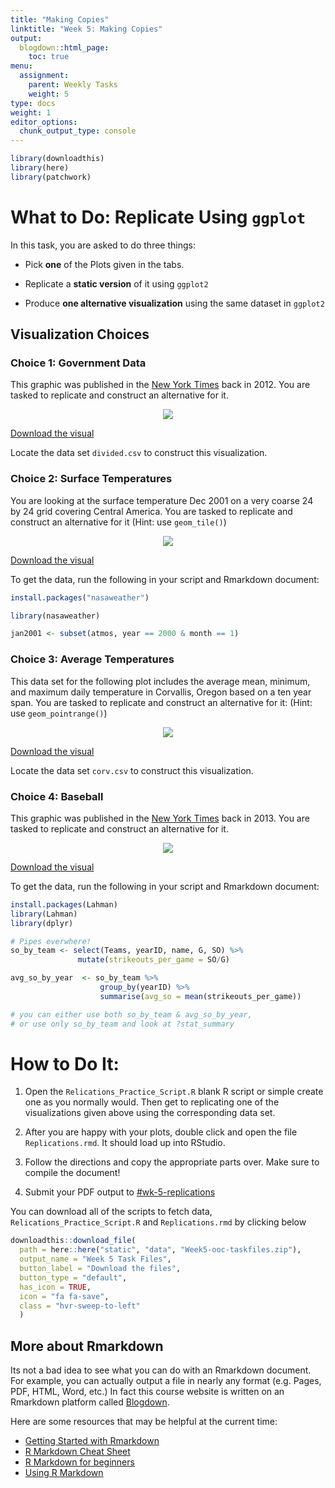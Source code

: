 ```yaml
---
title: "Making Copies"
linktitle: "Week 5: Making Copies"
output:
  blogdown::html_page:
    toc: true
menu:
  assignment:
    parent: Weekly Tasks
    weight: 5
type: docs
weight: 1
editor_options: 
  chunk_output_type: console
---
```


<style>
.hvr-sweep-to-left {
  display: inline-block;
  vertical-align: middle;
  -webkit-transform: perspective(1px) translateZ(0);
  transform: perspective(1px) translateZ(0);
  box-shadow: 0 0 1px rgba(0, 0, 0, 0);
  position: relative;
  -webkit-transition-property: color;
  transition-property: color;
  -webkit-transition-duration: 0.25s;
  transition-duration: 0.25s;
}

.hvr-sweep-to-left:before {
  content: "";
  position: absolute;
  z-index: -1;
  top: 0;
  left: 0;
  right: 0;
  bottom: 0;
  background: #733367;
  -webkit-transform: scaleX(0);
  transform: scaleX(0);
  -webkit-transform-origin: 100% 50%;
  transform-origin: 100% 50%;
  -webkit-transition-property: transform;
  transition-property: transform;
  -webkit-transition-duration: 0.3s;
  transition-duration: 0.3s;
  -webkit-transition-timing-function: ease-out;
  transition-timing-function: ease-out;
}

.hvr-sweep-to-left:hover, .hvr-sweep-to-left:focus, .hvr-sweep-to-left:active {
  color: white;
}

.hvr-sweep-to-left:hover:before, .hvr-sweep-to-left:focus:before, .hvr-sweep-to-left:active:before {
  -webkit-transform: scaleX(1);
  transform: scaleX(1);
}
</style>

```r
library(downloadthis)
library(here)
library(patchwork)
```

# What to Do: Replicate Using `ggplot`

In this task, you are asked to do three things:

-   Pick **one** of the Plots given in the tabs.

-   Replicate a **static version** of it using `ggplot2`

-   Produce **one alternative visualization** using the same dataset in `ggplot2`

## Visualization Choices 

### Choice 1: Government Data
This graphic was published in the [New York Times](https://archive.nytimes.com/screenshots/www.nytimes.com/interactive/2012/11/23/us/state-government-control-since-1938.jpg){target="\_blank"} back in 2012. You are tasked to replicate and construct an alternative for it.

<center>
![](/assignment/05-assignment_files/Choice1.png)
</center>

[Download the visual](/visuals/Choice1.png)

Locate the data set `divided.csv` to construct this visualization.

### Choice 2: Surface Temperatures

You are looking at the surface temperature Dec 2001 on a very coarse 24 by 24 grid covering Central America. You are tasked to replicate and construct an alternative for it (Hint: use `geom_tile()`)

<center>
![](/assignment/05-assignment_files/Choice2.png)
</center>

[Download the visual](/visuals/Choice2.png)

To get the data, run the following in your script and Rmarkdown document:

```r
install.packages("nasaweather")

library(nasaweather)

jan2001 <- subset(atmos, year == 2000 & month == 1)
```


### Choice 3: Average Temperatures

This data set for the following plot includes the average mean, minimum, and maximum daily temperature in Corvallis, Oregon based on a ten year span. You are tasked to replicate and construct an alternative for it: (Hint: use `geom_pointrange()`)

<center>
![](/assignment/05-assignment_files/Choice3.png)
</center>

[Download the visual](/visuals/Choice3.png)

Locate the data set `corv.csv` to construct this visualization.

### Choice 4: Baseball

This graphic was published in the [New York Times](https://archive.nytimes.com/www.nytimes.com/interactive/2013/03/29/sports/baseball/Strikeouts-Are-Still-Soaring.html?ref=baseball){target="\_blank"} back in 2013. You are tasked to replicate and construct an alternative for it.

<center>
![](/assignment/05-assignment_files/Choice4.png)
</center>

[Download the visual](/visuals/Choice1.png)

To get the data, run the following in your script and Rmarkdown document:

```r
install.packages(Lahman)
library(Lahman)  
library(dplyr)

# Pipes everwhere!
so_by_team <- select(Teams, yearID, name, G, SO) %>%
               mutate(strikeouts_per_game = SO/G) 

avg_so_by_year  <- so_by_team %>% 
                    group_by(yearID) %>%
                    summarise(avg_so = mean(strikeouts_per_game))

# you can either use both so_by_team & avg_so_by_year,
# or use only so_by_team and look at ?stat_summary
```

# How to Do It:

1.  Open the `Relications_Practice_Script.R` blank R script or simple create one as you normally would. Then get to replicating one of the visualizations given above using the corresponding data set.

2.  After you are happy with your plots, double click and open the file `Replications.rmd`. It should load up into RStudio.

3.  Follow the directions and copy the appropriate parts over. Make sure to compile the document!

4.  Submit your PDF output to [\#wk-5-replications](https://2021edp693e.slack.com/archives/C01NJ8H33V3){target="\_blank"}

You can download all of the scripts to fetch data, `Relications_Practice_Script.R` and `Replications.rmd` by clicking below

```r
downloadthis::download_file(
  path = here::here("static", "data", "Week5-ooc-taskfiles.zip"),
  output_name = "Week 5 Task Files",
  button_label = "Download the files",
  button_type = "default",
  has_icon = TRUE,
  icon = "fa fa-save",
  class = "hvr-sweep-to-left"
  )
```

## More about Rmarkdown

Its not a bad idea to see what you can do with an Rmarkdown document. For example, you can actually output a file in nearly any format (e.g. Pages, PDF, HTML, Word, etc.) In fact this course website is written on an Rmarkdown platform called [Blogdown](https://bookdown.org/yihui/blogdown/){target="\_blank"}.

Here are some resources that may be helpful at the current time:

-   [Getting Started with Rmarkdown](https://ourcodingclub.github.io/tutorials/rmarkdown/){target="\_blank"}
-   [R Markdown Cheat Sheet](https://rstudio.com/wp-content/uploads/2015/02/rmarkdown-cheatsheet.pdf){target="\_blank"}
-   [R Markdown for beginners](https://www.rostrum.blog/2018/09/24/knitting-club/){target="\_blank"}
-   [Using R Markdown](/resource/rmarkdown/){target="\_blank"}
